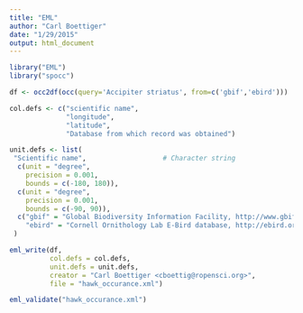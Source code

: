 ```yaml
---
title: "EML"
author: "Carl Boettiger"
date: "1/29/2015"
output: html_document
---
```



```r
library("EML")
library("spocc")
```

```r
df <- occ2df(occ(query='Accipiter striatus', from=c('gbif','ebird'))) 
```

```r
col.defs <- c("scientific name",
              "longitude",
              "latitude", 
              "Database from which record was obtained")
```

```r
unit.defs <- list(
 "Scientific name",                   # Character string 
  c(unit = "degree", 
    precision = 0.001, 
    bounds = c(-180, 180)),
  c(unit = "degree", 
    precision = 0.001, 
    bounds = c(-90, 90)),
  c("gbif" = "Global Biodiversity Information Facility, http://www.gbif.org/",
    "ebird" = "Cornell Ornithology Lab E-Bird database, http://ebird.org/")
 )
```

```r
eml_write(df, 
          col.defs = col.defs, 
          unit.defs = unit.defs, 
          creator = "Carl Boettiger <cboettig@ropensci.org>", 
          file = "hawk_occurance.xml")
```

```r
eml_validate("hawk_occurance.xml")
```


